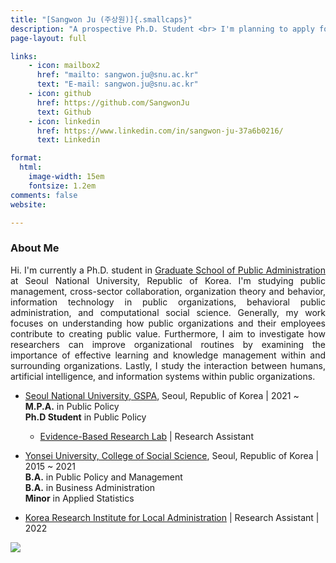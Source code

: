 ```yaml
---
title: "[Sangwon Ju (주상원)]{.smallcaps}"
description: "A prospective Ph.D. Student <br> I'm planning to apply for Public Affairs Ph.D programs in US, 2023-2024"
page-layout: full

links:
    - icon: mailbox2
      href: "mailto: sangwon.ju@snu.ac.kr"
      text: "E-mail: sangwon.ju@snu.ac.kr"
    - icon: github
      href: https://github.com/SangwonJu
      text: Github
    - icon: linkedin
      href: https://www.linkedin.com/in/sangwon-ju-37a6b0216/
      text: Linkedin

format:
  html:
    image-width: 15em
    fontsize: 1.2em
comments: false
website: 

---
```


::: column-page-inset
::: column-page-inset-left
```{=html}

<h3> <b> About Me </b> </h3>
<p align="justify">
Hi. I'm currently a Ph.D. student in <A href = "http://gspa.snu.ac.kr/en" target = "blank" > Graduate School of Public Administration</A> at Seoul National University, 
Republic of Korea. I'm studying public management, cross-sector collaboration, organization theory and behavior, information technology in public organizations, behavioral public administration, and computational social science. Generally, my work focuses on understanding how public organizations and their employees contribute to creating public value. Furthermore, I aim to investigate how researchers can improve organizational routines by examining the importance of effective learning and knowledge management within and surrounding organizations. Lastly, I study the interaction between humans, artificial intelligence, and information systems within public organizations.
</p>
```
-   [Seoul National University, GSPA](http://gspa.snu.ac.kr/en), Seoul, Republic of Korea \| 2021 \~ \
    **M.P.A.** in Public Policy\
    **Ph.D Student** in Public Policy\

    -   [Evidence-Based Research Lab](https://sites.google.com/snu.ac.kr/bjkim20/lab) \| Research Assistant\

-   [Yonsei University, College of Social Science](https://yupa.yonsei.ac.kr/yupa_en/index.do), Seoul, Republic of Korea \| 2015 \~ 2021\
    **B.A.** in Public Policy and Management\
    **B.A.** in Business Administration\
    **Minor** in Applied Statistics\
-   [Korea Research Institute for Local Administration](https://www.krila.re.kr/eng) \| Research Assistant \| 2022
:::

::: {.column-margin .column-container}
![](%EC%A3%BC%EC%83%81%EC%9B%90%EB%8B%98.jpg){.rounded}
:::
:::

